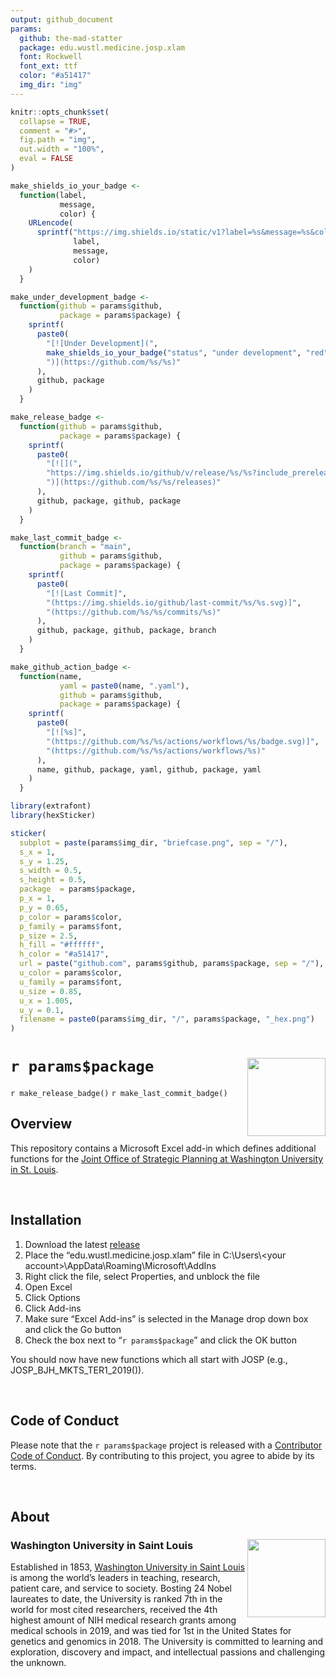 ```yaml
---
output: github_document
params:
  github: the-mad-statter
  package: edu.wustl.medicine.josp.xlam
  font: Rockwell
  font_ext: ttf
  color: "#a51417"
  img_dir: "img"
---
```

  
<!-- README.md is generated from README.Rmd. Please edit that file -->
  
```r
knitr::opts_chunk$set(
  collapse = TRUE,
  comment = "#>",
  fig.path = "img",
  out.width = "100%",
  eval = FALSE
)

make_shields_io_your_badge <- 
  function(label,
           message,
           color) {
    URLencode(
      sprintf("https://img.shields.io/static/v1?label=%s&message=%s&color=%s", 
              label, 
              message, 
              color)
    )
  }

make_under_development_badge <- 
  function(github = params$github, 
           package = params$package) {
    sprintf(
      paste0(
        "[![Under Development](",
        make_shields_io_your_badge("status", "under development", "red"), 
        ")](https://github.com/%s/%s)"
      ), 
      github, package
    )
  }

make_release_badge <- 
  function(github = params$github, 
           package = params$package) {
    sprintf(
      paste0(
        "[![](",
        "https://img.shields.io/github/v/release/%s/%s?include_prereleases",
        ")](https://github.com/%s/%s/releases)"
      ), 
      github, package, github, package
    )
  }

make_last_commit_badge <- 
  function(branch = "main", 
           github = params$github, 
           package = params$package) {
    sprintf(
      paste0(
        "[![Last Commit]",
        "(https://img.shields.io/github/last-commit/%s/%s.svg)]",
        "(https://github.com/%s/%s/commits/%s)"
      ), 
      github, package, github, package, branch
    )
  }

make_github_action_badge <- 
  function(name, 
           yaml = paste0(name, ".yaml"), 
           github = params$github, 
           package = params$package) {
    sprintf(
      paste0(
        "[![%s]",
        "(https://github.com/%s/%s/actions/workflows/%s/badge.svg)]", 
        "(https://github.com/%s/%s/actions/workflows/%s)"
      ), 
      name, github, package, yaml, github, package, yaml
    )
  }
```

```r
library(extrafont)
library(hexSticker)

sticker(
  subplot = paste(params$img_dir, "briefcase.png", sep = "/"), 
  s_x = 1, 
  s_y = 1.25, 
  s_width = 0.5, 
  s_height = 0.5, 
  package  = params$package, 
  p_x = 1, 
  p_y = 0.65, 
  p_color = params$color, 
  p_family = params$font, 
  p_size = 2.5, 
  h_fill = "#ffffff", 
  h_color = "#a51417", 
  url = paste("github.com", params$github, params$package, sep = "/"),
  u_color = params$color, 
  u_family = params$font, 
  u_size = 0.85, 
  u_x = 1.005, 
  u_y = 0.1,
  filename = paste0(params$img_dir, "/", params$package, "_hex.png")
)
```

# `r params$package` <img src="`r params$img_dir`/`r params$package`_hex.png" align="right" width="125px" />

<!-- badges: start -->
`r make_release_badge()`
`r make_last_commit_badge()`
<!-- badges: end -->
  
## Overview

This repository contains a Microsoft Excel add-in which defines additional functions for the [Joint Office of Strategic Planning at Washington University in St. Louis](https://medicine.wustl.edu/josp/).

<br />
  
## Installation
  
1. Download the latest [release](https://github.com/`r params$github`/`r params$package`/releases)
2. Place the "edu.wustl.medicine.josp.xlam" file in C:\\Users\\&lt;your account&gt;\\AppData\\Roaming\\Microsoft\\AddIns
3. Right click the file, select Properties, and unblock the file
4. Open Excel
5. Click Options
6. Click Add-ins
7. Make sure "Excel Add-ins" is selected in the Manage drop down box and click the Go button
8. Check the box next to "`r params$package`" and click the OK button

You should now have new functions which all start with JOSP (e.g., JOSP_BJH_MKTS_TER1_2019()).

<br />
  
## Code of Conduct
  
Please note that the `r params$package` project is released with a [Contributor Code of Conduct](https://contributor-covenant.org/version/2/0/CODE_OF_CONDUCT.html). By contributing to this project, you agree to abide by its terms.

<br />
  
## About
  
### Washington University in Saint Louis <img src="`r params$img_dir`/brookings_seal.png" align="right" width="125px"/>
  
Established in 1853, [Washington University in Saint Louis](https://www.wustl.edu) is among the world's leaders in teaching, research, patient care, and service to society. Bosting 24 Nobel laureates to date, the University is ranked 7th in the world for most cited researchers, received the 4th highest amount of NIH medical research grants among medical schools in 2019, and was tied for 1st in the United States for genetics and genomics in 2018. The University is committed to learning and exploration, discovery and impact, and intellectual passions and challenging the unknown.
